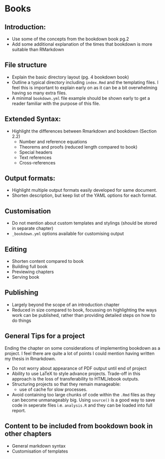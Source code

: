 # Books

## Introduction: 
-	Use some of the concepts from the bookdown book pg.2
-	Add some additional explanation of the times that bookdown is more suitable than RMarkdown

## File structure
-	Explain the basic directory layout (pg. 4 bookdown book)
-	Outline a typical directory including `index.Rmd` and the templating files. I feel this is important to explain early on as it can be a bit overwhelming having so many extra files. 
-	A minimal `bookdown.yml` file example should be shown early to get a reader familiar with the purpose of this file.

## Extended Syntax:

-	Highlight the differences between Rmarkdown and bookdown (Section 2.2)
	-	Number and reference equations
	-	Theorems and proofs (reduced length compared to book)
	-	Special headers
	-	Text references
	-	Cross-references

## Output formats:

- Highlight multiple output formats easily developed for same document.
- Shorten description, but keep list of the YAML options for each format.

## Customisation

-	Do not mention about custom templates and stylings (should be stored in separate chapter)
- `_bookdown.yml` options available for customising output

## Editing
- Shorten content compared to book
- Building full book
- Previewing chapters
- Serving book

## Publishing

- Largely beyond the scope of an introduction chapter
- Reduced in size compared to book, focussing on highlighting the ways work can be published, rather than providing detailed steps on how to do things

## General Tips for a project

Ending the chapter on some considerations of implementing bookdown as a project. I feel there are quite a lot of points I could mention having written my thesis in Rmarkdown.

- Do not worry about appearance of PDF output until end of project
- Ability to use LaTeX to style advance projects. Trade-off in this approach is the loss of transferability to HTML/ebook outputs.
- Structuring projects so that they remain manageable:
	- use of cache for slow processes.
- Avoid containing too large chunks of code within the `.Rmd` files as they can become unmanageably big. Using `source()` is a good way to save code in seperate files i.e. `analysis.R` and they can be loaded into full report.

## Content to be included from bookdown book in other chapters

- General markdown syntax
- Customisation of templates
